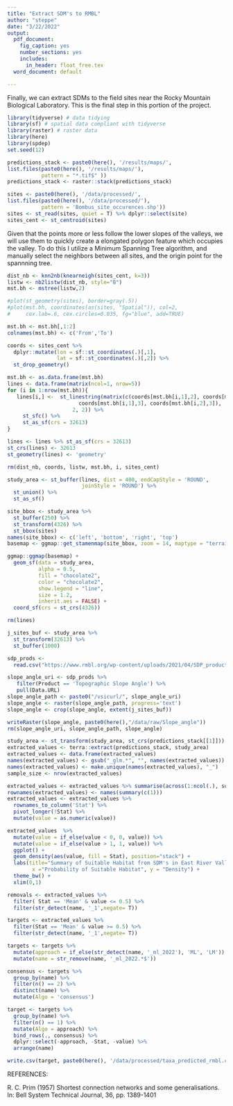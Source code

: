 ```yaml
---
title: "Extract SDM's to RMBL"
author: "steppe"
date: "3/22/2022"
output:
  pdf_document:
    fig_caption: yes
    number_sections: yes
    includes:
      in_header: float_free.tex
  word_document: default

---
```


\tableofcontents 
\listoffigures
\listoftables

Finally, we can extract SDMs to the field sites near the Rocky Mountain Biological Laboratory. This is the final step in this portion of the project.
```r
library(tidyverse) # data tidying
library(sf) # spatial data compliant with tidyverse
library(raster) # raster data
library(here)
library(spdep)
set.seed(12)
```

```r
predictions_stack <- paste0(here(), '/results/maps/',
list.files(paste0(here(), '/results/maps/'),
           pattern = "*.tif$" ))
predictions_stack <- raster::stack(predictions_stack)
```

```r
sites <- paste0(here(), '/data/processed/', 
list.files(paste0(here(), '/data/processed/'), 
           pattern = 'Bombus_site_occurences.shp'))
sites <- st_read(sites, quiet = T) %>% dplyr::select(site)
sites_cent <- st_centroid(sites)
```

Given that the points more or less follow the lower slopes of the valleys, we will use them to quickly create a elongated polygon feature which occupies the valley. To do this I utilize a Minimum Spanning Tree algorithm, and manually select the neighbors between all sites, and the origin point for the spannning tree.
```r
dist_nb <- knn2nb(knearneigh(sites_cent, k=3))
listw <- nb2listw(dist_nb, style="B")
mst.bh <- mstree(listw,2)

#plot(st_geometry(sites), border=gray(.5))
#plot(mst.bh, coordinates(as(sites, "Spatial")), col=2, 
#     cex.lab=.6, cex.circles=0.035, fg="blue", add=TRUE)

mst.bh <- mst.bh[,1:2]
colnames(mst.bh) <- c('From','To')

coords <- sites_cent %>%
  dplyr::mutate(lon = sf::st_coordinates(.)[,1],
                lat = sf::st_coordinates(.)[,2]) %>% 
  st_drop_geometry()

mst.bh <- as.data.frame(mst.bh)
lines <- data.frame(matrix(ncol=1, nrow=5))
for (i in 1:nrow(mst.bh)){
   lines[i,] <-  st_linestring(matrix(c(coords[mst.bh[i,1],2], coords[mst.bh[i,2],2], 
                       coords[mst.bh[i,1],3], coords[mst.bh[i,2],3]),
                     2, 2)) %>% 
     st_sfc() %>% 
     st_as_sf(crs = 32613)
}

lines <- lines %>% st_as_sf(crs = 32613)
st_crs(lines) <- 32613
st_geometry(lines) <- 'geometry' 

rm(dist_nb, coords, listw, mst.bh, i, sites_cent)
``` 

```r
study_area <- st_buffer(lines, dist = 400, endCapStyle = 'ROUND', 
                        joinStyle = 'ROUND') %>% 
  st_union() %>% 
  st_as_sf()

site_bbox <- study_area %>% 
  st_buffer(250) %>% 
  st_transform(4326) %>% 
  st_bbox(sites)
names(site_bbox) <- c('left', 'bottom', 'right', 'top')
basemap <- ggmap::get_stamenmap(site_bbox, zoom = 14, maptype = "terrain", messaging = F)

ggmap::ggmap(basemap) +
  geom_sf(data = study_area,
          alpha = 0.5,
          fill = "chocolate2",
          color = "chocolate2",
          show.legend = "line",
          size = 1.2,
          inherit.aes = FALSE) +
  coord_sf(crs = st_crs(4326)) 

rm(lines)
```

```r

j_sites_buf <- study_area %>% 
  st_transform(32613) %>% 
  st_buffer(1000)

sdp_prods <- 
  read.csv("https://www.rmbl.org/wp-content/uploads/2021/04/SDP_product_table_4_26_2021.csv")

slope_angle_uri <- sdp_prods %>%
   filter(Product == 'Topographic Slope Angle') %>%
   pull(Data.URL)
slope_angle_path <- paste0("/vsicurl/", slope_angle_uri)
slope_angle <- raster(slope_angle_path, progress='text')
slope_angle <- crop(slope_angle, extent(j_sites_buf))

writeRaster(slope_angle, paste0(here(),"/data/raw/Slope_angle"))
rm(slope_angle_uri, slope_angle_path, slope_angle)
```


```r
study_area <- st_transform(study_area, st_crs(predictions_stack[[1]]))
extracted_values <- terra::extract(predictions_stack, study_area)
extracted_values <- data.frame(extracted_values)
names(extracted_values) <- gsub("_glm.*", "", names(extracted_values))
names(extracted_values) <- make.unique(names(extracted_values), "_")
sample_size <- nrow(extracted_values) 

extracted_values <- extracted_values %>% summarise(across(1:ncol(.), summary))
rownames(extracted_values) <- names(summary(c(1))) 
extracted_values <- extracted_values %>% 
  rownames_to_column('Stat') %>%  
  pivot_longer(!Stat) %>% 
  mutate(value = as.numeric(value))

extracted_values  %>% 
  mutate(value = if_else(value < 0, 0, value)) %>% 
  mutate(value = if_else(value > 1, 1, value)) %>% 
  ggplot() +
  geom_density(aes(value, fill = Stat), position="stack") +
  labs(title="Summary of Suitable Habitat from SDM's in East River Valley",
        x ="Probability of Suitable Habitat", y = "Density") +
  theme_bw() +
  xlim(0,1)

```


```r

removals <- extracted_values %>% 
  filter( Stat == 'Mean' & value <= 0.5) %>% 
  filter(str_detect(name, '_1',negate= T))

targets <- extracted_values %>% 
  filter(Stat == 'Mean' & value >= 0.5) %>% 
  filter(str_detect(name, '_1',negate= T))
```

```r

targets <- targets %>% 
  mutate(approach = if_else(str_detect(name, '_ml_2022'), 'ML', 'LM')) %>% 
  mutate(name = str_remove(name, '_ml_2022.*$'))

consensus <- targets %>% 
  group_by(name) %>% 
  filter(n() == 2) %>% 
  distinct(name) %>% 
  mutate(Algo = 'consensus')

target <- targets %>% 
  group_by(name) %>% 
  filter(n() == 1) %>% 
  mutate(Algo = approach) %>% 
  bind_rows(., consensus) %>% 
  dplyr::select(-approach, -Stat, -value) %>% 
  arrange(name)

write.csv(target, paste0(here(), '/data/processed/taxa_predicted_rmbl.csv'), row.names = F)

```


REFERENCES:

R. C. Prim (1957) Shortest connection networks and some generalisations. In: Bell System Technical Journal, 36, pp. 1389-1401



